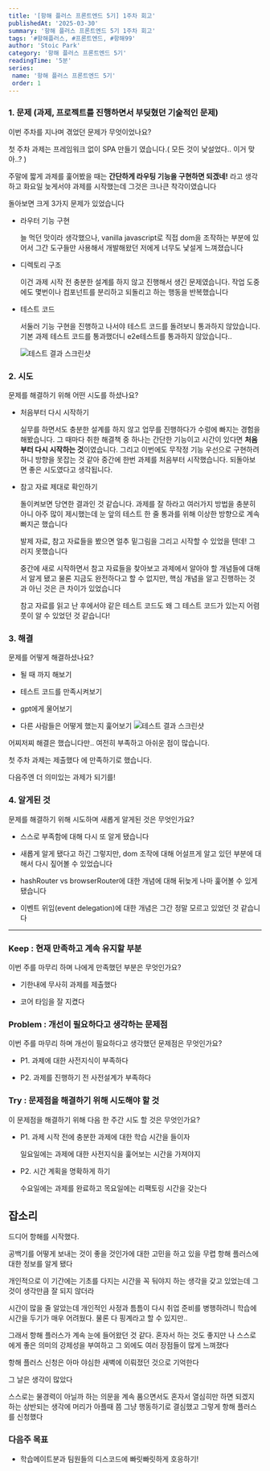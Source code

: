 ```yaml
---
title: '[항해 플러스 프론트엔드 5기] 1주차 회고'
publishedAt: '2025-03-30'
summary: '항해 플러스 프론트엔드 5기 1주차 회고'
tags: '#항해플러스, #프론트엔드, #항해99'
author: 'Stoic Park'
category: '항해 플러스 프론트엔드 5기'
readingTime: '5분'
series:
 name: '항해 플러스 프론트엔드 5기'
 order: 1
---
```


### 1. 문제 **(과제, 프로젝트를 진행하면서 부딪혔던 기술적인 문제)**

이번 주차를 지나며 겪었던 문제가 무엇이었나요?

첫 주차 과제는 프레임워크 없이 SPA 만들기 였습니다.( 모든 것이 낯설었다.. 이거 맞아..? )

주말에 짧게 과제를 훑어봤을 때는 **간단하게 라우팅 기능을 구현하면 되겠네!** 라고 생각하고 화요일 늦게서야 과제를 시작했는데 그것은 크나큰 착각이였습니다

돌아보면 크게 3가지 문제가 있었습니다

- 라우터 기능 구현

  늘 먹던 맛이라 생각했으나, vanilla javascript로 직접 dom을 조작하는 부분에 있어서 그간 도구들만 사용해서 개발해왔던 저에게 너무도 낯설게 느껴졌습니다

- 디렉토리 구조

  이건 과제 시작 전 충분한 설계를 하지 않고 진행해서 생긴 문제였습니다. 작업 도중에도 몇번이나 컴포넌트를 분리하고 되돌리고 하는 행동을 반복했습니다

- 테스트 코드

  서둘러 기능 구현을 진행하고 나서야 테스트 코드를 돌려보니 통과하지 않았습니다. 기본 과제 테스트 코드를 통과했더니 e2e테스트를 통과하지 않았습니다..

  <Image
   src="/images/testfail.png"
   alt="테스트 결과 스크린샷"
   width={800}
   height={400}
  />

### **2. 시도**

문제를 해결하기 위해 어떤 시도를 하셨나요?

- 처음부터 다시 시작하기

  실무를 하면서도 충분한 설계를 하지 않고 업무를 진행하다가 수렁에 빠지는 경험을 해봤습니다. 그 때마다 취한 해결책 중 하나는 간단한 기능이고 시간이 있다면 **처음부터 다시 시작하는 것**이였습니다. 그리고 이번에도 무작정 기능 우선으로 구현하려 하니 방향을 못잡는 것 같아 중간에 한번 과제를 처음부터 시작했습니다. 되돌아보면 좋은 시도였다고 생각됩니다.

- 참고 자료 제대로 확인하기

  돌이켜보면 당연한 결과인 것 같습니다. 과제를 잘 하라고 여러가지 방법을 충분히 아니 아주 많이 제시했는데 눈 앞의 테스트 한 줄 통과를 위해 이상한 방향으로 계속 빠지곤 했습니다

  발제 자료, 참고 자료들을 봤으면 얼추 밑그림을 그리고 시작할 수 있었을 텐데! 그러지 못했습니다

  중간에 새로 시작하면서 참고 자료들을 찾아보고 과제에서 알아야 할 개념들에 대해서 알게 됐고 물론 지금도 완전하다고 할 수 없지만, 핵심 개념을 알고 진행하는 것과 아닌 것은 큰 차이가 있었습니다

  참고 자료를 읽고 난 후에서야 같은 테스트 코드도 왜 그 테스트 코드가 있는지 어렴풋이 알 수 있었던 것 같습니다!

### **3. 해결**

문제를 어떻게 해결하셨나요?

- 될 때 까지 해보기

- 테스트 코드를 만족시켜보기

- gpt에게 물어보기

- 다른 사람들은 어떻게 했는지 훑어보기
  <Image
   src="/images/testpass.png"
   alt="테스트 결과 스크린샷"
   width={800}
   height={400}
  />

어찌저찌 해결은 했습니다만.. 여전히 부족하고 아쉬운 점이 많습니다.

첫 주차 과제는 제출했다 에 만족하기로 했습니다.

다음주엔 더 의미있는 과제가 되기를!

### **4. 알게된 것**

문제를 해결하기 위해 시도하며 새롭게 알게된 것은 무엇인가요?

- 스스로 부족함에 대해 다시 또 알게 됐습니다

- 새롭게 알게 됐다고 하긴 그렇지만, dom 조작에 대해 어설프게 알고 있던 부분에 대해서 다시 짚어볼 수 있었습니다

- hashRouter vs browserRouter에 대한 개념에 대해 뒤늦게 나마 훑어볼 수 있게 됐습니다

- 이벤트 위임(event delegation)에 대한 개념은 그간 정말 모르고 있었던 것 같습니다

---

### **Keep : 현재 만족하고 계속 유지할 부분**

이번 주를 마무리 하며 나에게 만족했던 부분은 무엇인가요?

- 기한내에 무사히 과제를 제출했다

- 코어 타임을 잘 지켰다

### **Problem : 개선이 필요하다고 생각하는 문제점**

이번 주를 마무리 하며 개선이 필요하다고 생각했던 문제점은 무엇인가요?

- P1. 과제에 대한 사전지식이 부족하다

- P2. 과제를 진행하기 전 사전설계가 부족하다

### **Try : 문제점을 해결하기 위해 시도해야 할 것**

이 문제점을 해결하기 위해 다음 한 주간 시도 할 것은 무엇인가요?

- P1. 과제 시작 전에 충분한 과제에 대한 학습 시간을 들이자

  일요일에는 과제에 대한 사전지식을 훑어보는 시간을 가져야지

- P2. 시간 계획을 명확하게 하기

  수요일에는 과제를 완료하고 목요일에는 리팩토링 시간을 갖는다

## 잡소리

드디어 항해를 시작했다.

공백기를 어떻게 보내는 것이 좋을 것인가에 대한 고민을 하고 있을 무렵 항해 플러스에 대한 정보를 알게 됐다

개인적으로 이 기간에는 기초를 다지는 시간을 꼭 둬야지 하는 생각을 갖고 있었는데 그것이 생각만큼 잘 되지 않더라

시간이 많을 줄 알았는데 개인적인 사정과 틈틈이 다시 취업 준비를 병행하려니 학습에 시간을 두기가 매우 어려웠다. 물론 다 핑계라고 할 수 있지만..

그래서 항해 플러스가 계속 눈에 들어왔던 것 같다. 혼자서 하는 것도 좋지만 나 스스로에게 좋은 의미의 강제성을 부여하고 그 외에도 여러 장점들이 많게 느껴졌다

항해 플러스 신청은 아마 야심한 새벽에 이뤄졌던 것으로 기억한다

그 날은 생각이 많았다

스스로는 물경력이 아닐까 하는 의문을 계속 품으면서도 혼자서 열심히만 하면 되겠지 하는 상반되는 생각에 머리가 아플때 쯤 그냥 행동하기로 결심했고 그렇게 항해 플러스를 신청했다

### 다음주 목표

- 학습메이트분과 팀원들의 디스코드에 빠릿빠릿하게 호응하기!
